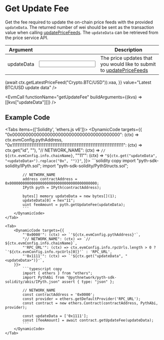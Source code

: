 
# Get Update Fee

Get the fee required to update the on-chain price feeds with the provided `updateData`.
The returned number of wei should be sent as the transaction value when calling [updatePriceFeeds](update-price-feeds).
The `updateData` can be retrieved from the price service API.

| Argument                                           |                                                      | Description                                                                               |
| -------------------------------------------------- | ---------------------------------------------------- | ----------------------------------------------------------------------------------------- |
| <Arg required={true} type="hex[]">updateData</Arg> | <Input id="updateData" format={InputFormats.ZeroX}/> | The price updates that you would like to submit to [updatePriceFeeds](update-price-feeds) |

<Examples>
  <Example
    keyValues={{
      updateData: async (ctx) =>
        (await ctx.getLatestPriceFeed("Crypto.BTC/USD")).vaa,
    }}
    value="Latest BTC/USD update data"
  />
</Examples>

<EvmCall
  functionName="getUpdateFee"
  buildArguments={(kvs) => [[kvs["updateData"]]]}
/>

## Example Code

<Tabs items={['Solidity', 'ethers.js v6']}>
    <Tab>
        <DynamicCode targets={{
            "0x0000000000000000000000000000000000000000": (ctx) => ctx.evmConfig.pythAddress,
            "0x1111111111111111111111111111111111111111111111111111111111111111": (ctx) => ctx.get("id", "<id>"),
            "// NETWORK_NAME": (ctx) => `// ${ctx.evmConfig.info.chainName}`,
            "\"11\"": (ctx) => `"${ctx.get("updateData", "<updateData>").replace("0x", "")}"`,
        }}>
            ```solidity copy
            import "pyth-sdk-solidity/IPyth.sol";
            import "pyth-sdk-solidity/PythStructs.sol";

            // NETWORK_NAME
            address contractAddress = 0x0000000000000000000000000000000000000000;
            IPyth pyth = IPyth(contractAddress);

            bytes[] memory updateData = new bytes[](1);
            updateData[0] = hex"11";
            uint feeAmount = pyth.getUpdateFee(updateData);
            ```
        </DynamicCode>
    </Tab>

    <Tab>
        <DynamicCode targets={{
            "'0x0000'": (ctx) => `'${ctx.evmConfig.pythAddress}'`,
            "// NETWORK_NAME": (ctx) => `// ${ctx.evmConfig.info.chainName}`,
            "'RPC_URL'": (ctx) => ctx.evmConfig.info.rpcUrls.length > 0 ? `'${ctx.evmConfig.info.rpcUrls[0]}'` : 'RPC_URL',
            "'0x1111'": (ctx) => `'${ctx.get("updateData", "<updateData>")}'`,
        }}>
            ```typescript copy
            import { ethers } from "ethers";
            import PythAbi from "@pythnetwork/pyth-sdk-solidity/abis/IPyth.json" assert { type: "json" };

            // NETWORK_NAME
            const contractAddress = '0x0000';
            const provider = ethers.getDefaultProvider('RPC_URL');
            const contract = new ethers.Contract(contractAddress, PythAbi, provider);

            const updateData = ['0x1111'];
            const [feeAmount] = await contract.getUpdateFee(updateData);
            ```
        </DynamicCode>
    </Tab>

</Tabs>
